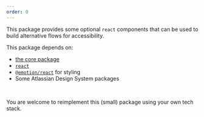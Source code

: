 ```yaml
---
order: 0
---
```



This package provides some optional `react` components that can be used to build
alternative flows for accessibility.

<SectionMessage>

This package depends on:

- [the core package](/components/drag-and-drop/core-package)
- [`react`](https://react.dev/)
- [`@emotion/react`](https://emotion.sh/docs/introduction) for styling
- Some Atlassian Design System packages

<br />

You are welcome to reimplement this (small) package using your own tech stack.

</SectionMessage>
